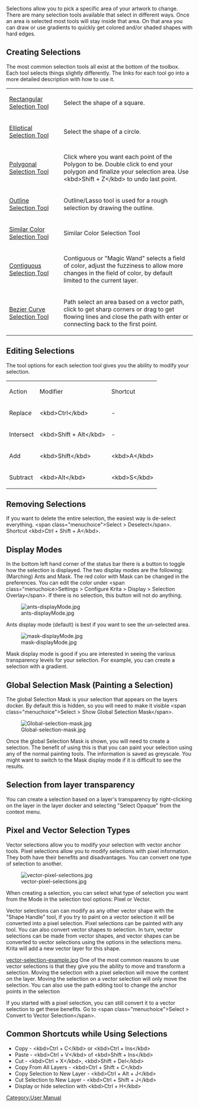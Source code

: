 Selections allow you to pick a specific area of your artwork to change. There are many selection tools available that select in different ways. Once an area is selected most tools will stay inside that area. On that area you can draw or use gradients to quickly get colored and/or shaded shapes with hard edges.

==Creating Selections==
The most common selection tools all exist at the bottom of the toolbox. Each tool selects things slightly differently. The links for each tool go into a more detailed description with how to use it.

{| cellpadding="10"
| [[Rectangular Selection Tool]]
| {{ToolIcon|rectangle-select}}
|Select the shape of a square.
|-
| [[Elliptical Selection Tool]]
| {{ToolIcon|ellipse-select}}
|Select the shape of a circle.
|-
|[[Polygonal Selection Tool]]
|{{ToolIcon|polygon-select}}
|Click where you want each point of the Polygon to be. Double click to end your polygon and finalize your selection area.  Use &lt;kbd>Shift + Z&lt;/kbd> to undo last point.
|-
|[[Outline Selection Tool]]
|{{ToolIcon|outline-select}}
|Outline/Lasso tool is used for a rough selection by drawing the outline.
|-
|[[Similar Color Selection Tool]]
|{{ToolIcon|similar-select}}
|Similar Color Selection Tool
|-
|[[Contiguous Selection Tool]]
| {{ToolIcon|contiguous-select}}
|Contiguous or "Magic Wand" selects a field of color, adjust the fuzziness to allow more changes in the field of color, by default limited to the current layer.
|-
|[[Bezier Curve Selection Tool]]
|{{ToolIcon|path-select}}
|Path select an area based on a vector path, click to get sharp corners or drag to get flowing lines and close the path with enter or connecting back to the first point.
|}

{{Note|You can also use the transform tools on your selection, a great way to try different proportions on parts of your image. }}


==Editing Selections==
The tool options for each selection tool gives you the ability to modify your selection.

{| class=wikitable
|Action||Modifier||Shortcut
|-
|Replace||&lt;kbd>Ctrl&lt;/kbd>||-
|-
|Intersect||&lt;kbd>Shift + Alt&lt;/kbd>||-
|-
|Add||&lt;kbd>Shift&lt;/kbd>||&lt;kbd>A&lt;/kbd>
|-
|Subtract||&lt;kbd>Alt&lt;/kbd>||&lt;kbd>S&lt;/kbd>
|}

==Removing Selections==
If you want to delete the entire selection, the easiest way is de-select everything. &lt;span class="menuchoice">Select > Deselect&lt;/span>. Shortcut &lt;kbd>Ctrl + Shift + A&lt;/kbd>. 

==Display Modes==
In the bottom left hand corner of the status bar there is a button to toggle how the selection is displayed. The two display modes are the following: (Marching) Ants and Mask. The red color with Mask can be changed in the preferences. You can edit the color under &lt;span class="menuchoice>Settings > Configure Krita > Display > Selection Overlay&lt;/span>. If there is no selection, this button will not do anything.

[[File:ants-displayMode.jpg ]]

Ants display mode (default) is best if you want to see the un-selected area.

[[File:mask-displayMode.jpg ]]

Mask display mode is good if you are interested in seeing the various transparency levels for your selection. For example, you can create a selection with a gradient.


==Global Selection Mask (Painting a Selection)==
The global Selection Mask is your selection that appears on the layers docker. By default this is hidden, so you will need to make it visible &lt;span class="menuchoice">Select > Show Global Selection Mask&lt;/span>.

[[File:Global-selection-mask.jpg ]]

Once the global Selection Mask is shown, you will need to create a selection. The benefit of using this is that you can paint your selection using any of the normal painting tools. The information is saved as greyscale. You might want to switch to the Mask display mode if it is difficult to see the results.

==Selection from layer transparency==
You can create a selection based on a layer's transparency by right-clicking on the layer in the layer docker and selecting "Select Opaque" from the context menu.

==Pixel and Vector Selection Types==
Vector selections allow you to modify your selection with vector anchor tools. Pixel selections allow you to modify selections with pixel information. They both have their benefits and disadvantages. You can convert one type of selection to another. 

[[File:vector-pixel-selections.jpg ]]

When creating a selection, you can select what type of selection you want from the Mode in the selection tool options: Pixel or Vector.

Vector selections can can modify as any other vector shape with the "Shape Handle" tool, if you try to paint on a vector selection it will be converted into a pixel selection. Pixel selections can be painted with any tool. You can also convert vector shapes to selection. In turn, vector selections can be made from vector shapes, and vector shapes can be converted to vector selections using the options in the selections menu. Krita will add a new vector layer for this shape.

[[vector-selection-example.jpg]]
One of the most common reasons to use vector selections is that they give you the ability to move and transform a selection. Moving the selection with a pixel selection will move the content on the layer. Moving the selection on a vector selection will only move the selection. You can also use the path editing tool to change the anchor points in the selection

If you started with a pixel selection, you can still convert it to a vector selection to get these benefits. Go to &lt;span class="menuchoice">Select > Convert to Vector Selection&lt;/span>.

{{Note|If you have multiple levels of transparency when you convert a selection to vector, you will lose the grey values. }}

==Common Shortcuts while Using Selections==
* Copy -  &lt;kbd>Ctrl + C&lt;/kbd> or &lt;kbd>Ctrl + Ins&lt;/kbd>
* Paste -  &lt;kbd>Ctrl + V&lt;/kbd> of &lt;kbd>Shift + Ins&lt;/kbd>
* Cut -  &lt;kbd>Ctrl + X&lt;/kbd>,  &lt;kbd>Shift + Del&lt;/kbd>
* Copy From All Layers -  &lt;kbd>Ctrl + Shift + C&lt;/kbd>
* Copy Selection to New Layer - &lt;kbd>Ctrl + Alt + J&lt;/kbd>
* Cut Selection to New Layer - &lt;kbd>Ctrl + Shift + J&lt;/kbd> 
* Display or hide selection with &lt;kbd>Ctrl + H&lt;/kbd> 




[[Category:User Manual]]
